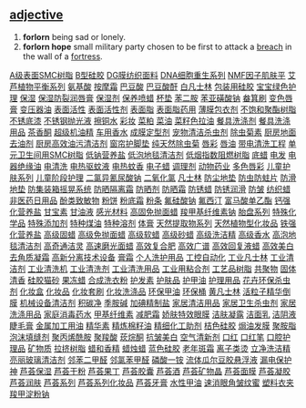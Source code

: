 == [[adjective]] ==
#'''forlorn''' being sad or lonely.
# '''forlorn hope''' small military party chosen to be first to attack a [[breach]] in the wall of a [[fortress]].
[http://www.shop263.com/i-4/207.htm A级表面SMC树脂]
[http://www.shop263.com/i-4/208.htm B型硅胶]
[http://www.shop263.com/i-4/209.htm DG膜纺织面料]
[http://www.shop263.com/i-4/210.htm DNA细胞重生系列]
[http://www.shop263.com/i-4/211.htm NMF因子肌肤平]
[http://www.shop263.com/i-4/212.htm 艾芦植物平衡系列]
[http://www.shop263.com/i-4/213.htm 氨基酸]
[http://www.shop263.com/i-4/214.htm 按摩霜]
[http://www.shop263.com/i-4/215.htm 巴豆酸]
[http://www.shop263.com/i-4/216.htm 巴豆酸酐]
[http://www.shop263.com/i-4/217.htm 白凡士林]
[http://www.shop263.com/i-4/218.htm 包装用硅胶]
[http://www.shop263.com/i-4/219.htm 宝宝绿色护理]
[http://www.shop263.com/i-4/220.htm 保湿]
[http://www.shop263.com/i-4/221.htm 保湿防裂润唇膏]
[http://www.shop263.com/i-4/222.htm 保湿剂]
[http://www.shop263.com/i-4/223.htm 保养喷蜡]
[http://www.shop263.com/i-4/224.htm 杯垫]
[http://www.shop263.com/i-4/225.htm 苯二胺]
[http://www.shop263.com/i-4/226.htm 苯亚磺酸钠]
[http://www.shop263.com/i-4/227.htm 畚箕刷]
[http://www.shop263.com/i-4/228.htm 变色唇膏]
[http://www.shop263.com/i-4/229.htm 变压器油]
[http://www.shop263.com/i-4/230.htm 表面活性]
[http://www.shop263.com/i-4/231.htm 表面活性剂]
[http://www.shop263.com/i-4/232.htm 表面脂]
[http://www.shop263.com/i-4/233.htm 表面脂药用]
[http://www.shop263.com/i-4/234.htm 薄膜包衣剂]
[http://www.shop263.com/i-4/235.htm 不饱和聚酯树脂]
[http://www.shop263.com/i-4/236.htm 不锈底漆]
[http://www.shop263.com/i-4/237.htm 不锈钢抛光液]
[http://www.shop263.com/i-4/238.htm 擦铜水]
[http://www.shop263.com/i-4/239.htm 彩妆]
[http://www.shop263.com/i-4/240.htm 菜粕]
[http://www.shop263.com/i-4/241.htm 菜油]
[http://www.shop263.com/i-4/242.htm 菜籽色拉油]
[http://www.shop263.com/i-4/243.htm 餐具洗涤剂]
[http://www.shop263.com/i-4/244.htm 餐具洗涤用品]
[http://www.shop263.com/i-4/245.htm 茶香酮]
[http://www.shop263.com/i-4/246.htm 超级机油精]
[http://www.shop263.com/i-4/247.htm 车用香水]
[http://www.shop263.com/i-4/248.htm 成膜定型剂]
[http://www.shop263.com/i-4/249.htm 宠物清洁杀虫剂]
[http://www.shop263.com/i-4/250.htm 除虫菊素]
[http://www.shop263.com/i-4/251.htm 厨房地面去油剂]
[http://www.shop263.com/i-4/252.htm 厨房高效油污清洁剂]
[http://www.shop263.com/i-4/253.htm 窗帘护脚垫]
[http://www.shop263.com/i-4/254.htm 纯天然除虫菊]
[http://www.shop263.com/i-4/255.htm 唇彩]
[http://www.shop263.com/i-4/256.htm 唇油]
[http://www.shop263.com/i-4/257.htm 带电清洗工程]
[http://www.shop263.com/i-4/258.htm 单元卫生间用SMC树脂]
[http://www.shop263.com/i-4/259.htm 低钠营养盐]
[http://www.shop263.com/i-4/260.htm 低泡地毯清洁剂]
[http://www.shop263.com/i-4/261.htm 低烟指数阻燃树脂]
[http://www.shop263.com/i-4/262.htm 底蜡]
[http://www.shop263.com/i-4/263.htm 电发]
[http://www.shop263.com/i-4/264.htm 电器绝缘油]
[http://www.shop263.com/i-4/265.htm 电清洗]
[http://www.shop263.com/i-4/266.htm 电热驱蚊液]
[http://www.shop263.com/i-4/267.htm 电热蚊香]
[http://www.shop263.com/i-4/268.htm 电子蜡]
[http://www.shop263.com/i-4/269.htm 调理剂]
[http://www.shop263.com/i-4/270.htm 动物药业]
[http://www.shop263.com/i-4/271.htm 多色唇彩]
[http://www.shop263.com/i-4/272.htm 儿童护肤系列]
[http://www.shop263.com/i-4/273.htm 儿童阶段护理]
[http://www.shop263.com/i-4/274.htm 二氯异氰尿酸钠]
[http://www.shop263.com/i-4/275.htm 二氧化氯]
[http://www.shop263.com/i-4/276.htm 凡士林]
[http://www.shop263.com/i-4/277.htm 防尘地垫]
[http://www.shop263.com/i-4/278.htm 防虫防蛀片]
[http://www.shop263.com/i-4/279.htm 防滑地垫]
[http://www.shop263.com/i-4/280.htm 防集装箱摇晃系统]
[http://www.shop263.com/i-4/281.htm 防晒隔离霜]
[http://www.shop263.com/i-4/282.htm 防晒剂]
[http://www.shop263.com/i-4/283.htm 防晒霜]
[http://www.shop263.com/i-4/284.htm 防锈蜡]
[http://www.shop263.com/i-4/285.htm 防锈润滑]
[http://www.shop263.com/i-4/286.htm 防皱]
[http://www.shop263.com/i-4/287.htm 纺织蜡]
[http://www.shop263.com/i-4/288.htm 非医药日用品]
[http://www.shop263.com/i-4/289.htm 酚类致敏物]
[http://www.shop263.com/i-4/290.htm 粉饼]
[http://www.shop263.com/i-4/291.htm 粉底霜]
[http://www.shop263.com/i-4/292.htm 粉条]
[http://www.shop263.com/i-4/293.htm 氟硅酸钠]
[http://www.shop263.com/i-4/294.htm 氟西汀]
[http://www.shop263.com/i-4/295.htm 富马酸单乙酯]
[http://www.shop263.com/i-4/296.htm 钙强化营养盐]
[http://www.shop263.com/i-4/297.htm 甘宝素]
[http://www.shop263.com/i-4/298.htm 甘油液]
[http://www.shop263.com/i-4/299.htm 感光材料]
[http://www.shop263.com/i-4/300.htm 高固免抛面蜡]
[http://www.shop263.com/i-4/301.htm 羧甲基纤维素钠]
[http://www.shop263.com/i-4/302.htm 胎盘系列]
[http://www.shop263.com/i-4/303.htm 特殊化学品]
[http://www.shop263.com/i-4/304.htm 特殊添加剂]
[http://www.shop263.com/i-4/305.htm 特种煤油]
[http://www.shop263.com/i-4/306.htm 特种溶剂]
[http://www.shop263.com/i-4/307.htm 体膏]
[http://www.shop263.com/i-4/308.htm 天然提取物系列]
[http://www.shop263.com/i-4/309.htm 天然植物型化妆品]
[http://www.shop263.com/i-4/310.htm 铁强化营养盐]
[http://www.shop263.com/i-4/311.htm 高级固蜡]
[http://www.shop263.com/i-4/312.htm 高级免抛面蜡]
[http://www.shop263.com/i-4/313.htm 高级软蜡]
[http://www.shop263.com/i-4/314.htm 高级砂蜡]
[http://www.shop263.com/i-4/315.htm 高级洗洁精]
[http://www.shop263.com/i-4/316.htm 高级香水]
[http://www.shop263.com/i-4/317.htm 高泡地毯清洁剂]
[http://www.shop263.com/i-4/318.htm 高奇通洁灵]
[http://www.shop263.com/i-4/319.htm 高速磨光面蜡]
[http://www.shop263.com/i-4/320.htm 高效复合肥]
[http://www.shop263.com/i-4/321.htm 高效广谱]
[http://www.shop263.com/i-4/322.htm 高效回复液蜡]
[http://www.shop263.com/i-4/323.htm 高效美白去角质凝霜]
[http://www.shop263.com/i-4/324.htm 高新分离技术设备]
[http://www.shop263.com/i-4/325.htm 膏霜]
[http://www.shop263.com/i-4/326.htm 个人洗护用品]
[http://www.shop263.com/i-4/327.htm 工控自动化]
[http://www.shop263.com/i-4/328.htm 工业凡士林]
[http://www.shop263.com/i-4/329.htm 工业清洁剂]
[http://www.shop263.com/i-4/330.htm 工业清洗机]
[http://www.shop263.com/i-4/331.htm 工业清洗剂]
[http://www.shop263.com/i-4/332.htm 工业清洗用品]
[http://www.shop263.com/i-4/333.htm 工业用粘合剂]
[http://www.shop263.com/i-4/334.htm 工艺品树脂]
[http://www.shop263.com/i-4/335.htm 共聚物]
[http://www.shop263.com/i-4/336.htm 固体清香]
[http://www.shop263.com/i-4/337.htm 硅胶猫砂]
[http://www.shop263.com/i-4/338.htm 果冻蜡]
[http://www.shop263.com/i-4/339.htm 合成洗衣粉]
[http://www.shop263.com/i-4/340.htm 护发素]
[http://www.shop263.com/i-4/341.htm 护肤品]
[http://www.shop263.com/i-4/342.htm 护甲油]
[http://www.shop263.com/i-4/343.htm 护理用品]
[http://www.shop263.com/i-4/344.htm 花卉环保杀虫剂]
[http://www.shop263.com/i-4/345.htm 化妆盒]
[http://www.shop263.com/i-4/346.htm 化妆品]
[http://www.shop263.com/i-4/347.htm 化妆套刷]
[http://www.shop263.com/i-4/348.htm 化妆洗涤品]
[http://www.shop263.com/i-4/349.htm 环保甲油]
[http://www.shop263.com/i-4/350.htm 环保桶]
[http://www.shop263.com/i-4/351.htm 黄凡士林]
[http://www.shop263.com/i-4/352.htm 活粒子精华倒膜]
[http://www.shop263.com/i-4/353.htm 机械设备清洁剂]
[http://www.shop263.com/i-4/354.htm 积碳净]
[http://www.shop263.com/i-4/355.htm 季胺碱]
[http://www.shop263.com/i-4/356.htm 加碘精制盐]
[http://www.shop263.com/i-4/357.htm 家居清洁用品]
[http://www.shop263.com/i-4/358.htm 家居卫生杀虫剂]
[http://www.shop263.com/i-4/359.htm 家居洗涤用品]
[http://www.shop263.com/i-4/360.htm 家庭消毒药水]
[http://www.shop263.com/i-4/361.htm 甲基纤维素]
[http://www.shop263.com/i-4/362.htm 减肥霜]
[http://www.shop263.com/i-4/363.htm 娇肤特效眼膜]
[http://www.shop263.com/i-4/364.htm 洁肤凝露]
[http://www.shop263.com/i-4/365.htm 洁面乳]
[http://www.shop263.com/i-4/366.htm 洁阴液]
[http://www.shop263.com/i-4/367.htm 睫毛膏]
[http://www.shop263.com/i-4/368.htm 金属加工用油]
[http://www.shop263.com/i-4/369.htm 精华素]
[http://www.shop263.com/i-4/370.htm 精炼棉籽油]
[http://www.shop263.com/i-4/371.htm 精细化工助剂]
[http://www.shop263.com/i-4/372.htm 桔色硅胶]
[http://www.shop263.com/i-4/373.htm 焗油发膜]
[http://www.shop263.com/i-4/374.htm 聚胺脂泡沫填缝剂]
[http://www.shop263.com/i-4/375.htm 聚丙烯酰胺]
[http://www.shop263.com/i-4/376.htm 聚羧酸]
[http://www.shop263.com/i-4/377.htm 莰烷酮]
[http://www.shop263.com/i-4/378.htm 抗皱美白]
[http://www.shop263.com/i-4/379.htm 空气清新剂]
[http://www.shop263.com/i-4/380.htm 口红]
[http://www.shop263.com/i-4/381.htm 口红笔]
[http://www.shop263.com/i-4/382.htm 口腔护理品]
[http://www.shop263.com/i-4/383.htm 矿物质]
[http://www.shop263.com/i-4/384.htm 拉挤树脂]
[http://www.shop263.com/i-4/385.htm 蜡和香精]
[http://www.shop263.com/i-4/386.htm 蜡烛蜡]
[http://www.shop263.com/i-4/387.htm 蓝色硅胶]
[http://www.shop263.com/i-4/388.htm 老年斑霜]
[http://www.shop263.com/i-4/389.htm 离子类烫]
[http://www.shop263.com/i-4/390.htm 立净洗洁精]
[http://www.shop263.com/i-4/391.htm 亮丽玻璃清洁剂]
[http://www.shop263.com/i-4/392.htm 邻苯二甲醛]
[http://www.shop263.com/i-4/393.htm 邻氯苯甲醛]
[http://www.shop263.com/i-4/394.htm 磷酸一铵]
[http://www.shop263.com/i-4/395.htm 流体瓜尔豆胶悬浮液]
[http://www.shop263.com/i-4/396.htm 漏电保护神]
[http://www.shop263.com/i-4/397.htm 芦荟保湿]
[http://www.shop263.com/i-4/398.htm 芦荟干粉]
[http://www.shop263.com/i-4/399.htm 芦荟果丁]
[http://www.shop263.com/i-4/400.htm 芦荟胶囊]
[http://www.shop263.com/i-4/401.htm 芦荟酒]
[http://www.shop263.com/i-4/402.htm 芦荟矿物晶]
[http://www.shop263.com/i-4/403.htm 芦荟面膜]
[http://www.shop263.com/i-4/404.htm 芦荟凝胶]
[http://www.shop263.com/i-4/405.htm 芦荟润肤]
[http://www.shop263.com/i-4/406.htm 芦荟系列]
[http://www.shop263.com/i-4/407.htm 芦荟系列化妆品]
[http://www.shop263.com/i-4/408.htm 芦荟牙膏]
[http://www.shop263.com/i-4/409.htm 水性甲油]
[http://www.shop263.com/i-4/410.htm 速消眼角皱纹蜜]
[http://www.shop263.com/i-4/411.htm 塑料衣夹]
[http://www.shop263.com/i-4/412.htm 羧甲淀粉钠]